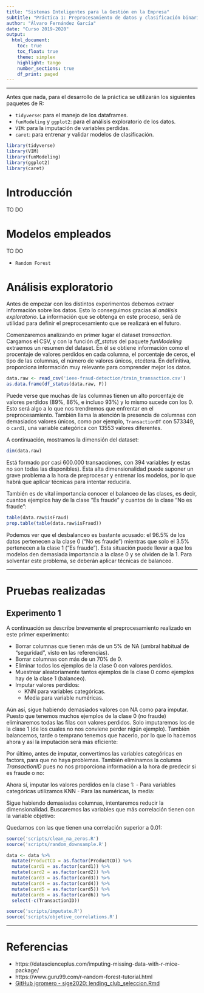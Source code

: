 ```yaml
---
title: "Sistemas Inteligentes para la Gestión en la Empresa"
subtitle: "Práctica 1: Preprocesamiento de datos y clasificación binaria"
author: "Álvaro Fernández García"
date: "Curso 2019-2020"
output: 
  html_document:
    toc: true
    toc_float: true
    theme: simplex
    highlight: tango
    number_sections: true
    df_print: paged
---
```


---

Antes que nada, para el desarrollo de la práctica se utilizarán los siguientes paquetes de R:

- `tidyverse`: para el manejo de los dataframes.
- `funModeling` y `ggplot2`: para el análisis exploratorio de los datos.
- `VIM`: para la imputación de variables perdidas.
- `caret`: para entrenar y validar modelos de clasificación.

```r
library(tidyverse)
library(VIM)
library(funModeling)
library(ggplot2)
library(caret)
```

# Introducción

TO DO

# Modelos empleados

TO DO

- `Random Forest`

# Análisis exploratorio

Antes de empezar con los distintos experimentos debemos extraer información sobre los datos. Esto lo conseguimos gracias al *análisis exploratorio*. La información que se obtenga en este proceso, será de utilidad para definir el preprocesamiento que se realizará en el futuro.

Comenzaremos analizando en primer lugar el dataset _transaction_. Cargamos el CSV, y con la función *df_status* del paquete _funModeling_ extraemos un resumen del dataset. En él se obtiene información como el procentaje de valores perdidos en cada columna, el porcentaje de ceros, el tipo de las columnas, el número de valores únicos, etcétera. En definitiva, proporciona información muy relevante para comprender mejor los datos.

```r
data.raw <- read_csv('ieee-fraud-detection/train_transaction.csv')
as.data.frame(df_status(data.raw, F))
```

Puede verse que muchas de las columnas tienen un alto porcentaje de valores perdidos (89%, 86%, e incluso 93%) y lo mismo sucede con los 0. Esto será algo a lo que nos trendremos que enfrentar en el preprocesamiento. También llama la atención la presencia de columnas con demasiados valores únicos, como por ejemplo, `TransactionDT` con 573349, o `card1`, una variable categórica con 13553 valores diferentes.  
  
A continuación, mostramos la dimensión del dataset:

```r
dim(data.raw)
```

Está formado por casi 600.000 transacciones, con 394 variables (y estas no son todas las disponibles). Esta alta dimensionalidad puede suponer un grave problema a la hora de preprocesar y entrenar los modelos, por lo que habrá que aplicar técnicas para intentar reducirla.

También es de vital importancia conocer el balanceo de las clases, es decir, cuantos ejemplos hay de la clase "Es fraude" y cuantos de la clase "No es fraude":

```r
table(data.raw$isFraud)
prop.table(table(data.raw$isFraud))
```

Podemos ver que el desbalanceo es bastante acusado: el 96.5% de los datos pertenecen a la clase 0 ("No es fraude") mientras que solo el 3.5% pertenecen a la clase 1 ("Es fraude"). Esta situación puede llevar a que los modelos den demasiada importancia a la clase 0 y se olviden de la 1. Para solventar este problema, se deberán aplicar técnicas de balanceo.

---

# Pruebas realizadas

## Experimento 1

A continuación se describe brevemente el preprocesamiento realizado en este primer experimento:

- Borrar columnas que tienen más de un 5% de NA (umbral habitual de "seguridad", visto en las referencias).
- Borrar columnas con más de un 70% de 0.
- Eliminar todos los ejemplos de la clase 0 con valores perdidos.
- Muestrear aleatoriamente tantos ejemplos de la clase 0 como ejemplos hay de la clase 1 (balanceo).
- Imputar valores perdidos:
  - KNN para variables categóricas.
  - Media para variable numéricas.

Aún así, sigue habiendo demasiados valores con NA como para imputar. Puesto que tenemos muchos ejemplos de la clase 0 (no fraude) eliminaremos todas las filas con valores perdidos. Solo imputaremos los de la clase 1 (de los cuales no nos conviene perder nigún ejemplo).
También balancemos, tarde o temprano tenemos que hacerlo, por lo que lo hacemos ahora y así la imputación será más eficiente: 

Por último, antes de imputar, convertimos las variables categóricas en factors, para que no haya problemas. También eliminamos la columna _TransactionID_ pues no nos proporciona información a la hora de predecir si es fraude o no:

Ahora sí, imputar los valores perdidos en la clase 1:
- Para variables categóricas utilizamos KNN
- Para las numéricas, la media:

Sigue habiendo demasiadas columnas, intentaremos reducir la dimensionalidad. Buscaremos las variables que más correlación tienen con la variable objetivo:


Quedarnos con las que tienen una correlación superior a 0.01:

```r
source('scripts/clean_na_zeros.R')
source('scripts/random_downsample.R')
```

```r
data <- data %>%
  mutate(ProductCD = as.factor(ProductCD)) %>%
  mutate(card1 = as.factor(card1)) %>%
  mutate(card2 = as.factor(card2)) %>%
  mutate(card3 = as.factor(card3)) %>%
  mutate(card4 = as.factor(card4)) %>%
  mutate(card5 = as.factor(card5)) %>%
  mutate(card6 = as.factor(card6)) %>%
  select(-c(TransactionID))
```

```r
source('scripts/imputate.R')
source('scripts/objetive_correlations.R')
```

---

# Referencias

- https://datascienceplus.com/imputing-missing-data-with-r-mice-package/
- https://www.guru99.com/r-random-forest-tutorial.html
- [GitHub jgromero - sige2020: lending_club_seleccion.Rmd](https://github.com/jgromero/sige2020/blob/master/Pr%C3%A1cticas/01%20Selecci%C3%B3n%20de%20variables/lending_club_seleccion.Rmd)




